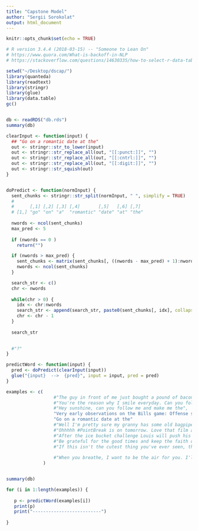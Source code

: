 ```yaml
---
title: "Capstone Model"
author: "Sergii Sorokolat"
output: html_document
---
```


```r
knitr::opts_chunk$set(echo = TRUE)
```
```r

# R version 3.4.4 (2018-03-15) -- "Someone to Lean On"
# https://www.quora.com/What-is-backoff-in-NLP
# https://stackoverflow.com/questions/14630335/how-to-select-r-data-table-rows-based-on-substring-match-a-la-sql-like

setwd("~/Desktop/dscap/")
library(quanteda)
library(readtext)
library(stringr)
library(glue)
library(data.table)
gc()


db <- readRDS("db.rds")
summary(db)
```


```r

clearInput <- function(input) {
  ## "Go on a romantic date at the"
  out <- stringr::str_to_lower(input)
  out <- stringr::str_replace_all(out, "[[:punct:]]", "")
  out <- stringr::str_replace_all(out, "[[:cntrl:]]", "")
  out <- stringr::str_replace_all(out, "[[:digit:]]", "")
  out <- stringr::str_squish(out)
}


doPredict <- function(normInput) {
  sent_chunks <- stringr::str_split(normInput, " ", simplify = TRUE)
  # 
  #      [,1] [,2] [,3] [,4]       [,5]   [,6] [,7] 
  # [1,] "go" "on" "a"  "romantic" "date" "at" "the"
  
  nwords <- ncol(sent_chunks)
  max_pred <- 5
    
  if (nwords == 0 )
    return("")

  if (nwords > max_pred) {
    sent_chunks <- matrix(sent_chunks[, ((nwords - max_pred) + 1):nwords], nrow = 1)
    nwords <- ncol(sent_chunks)
  }

  search_str <- c()
  chr <- nwords
  
  while(chr > 0) {
    idx <- chr:nwords
    search_str <- append(search_str, paste0(sent_chunks[, idx], collapse = "_"))
    chr <- chr - 1
  }
  
  search_str
  

  #"?"
}

predictWord <- function(input) {
  pred <- doPredict(clearInput(input))
  glue("{input}  -->  {pred}", input = input, pred = pred)
}
```






```r


examples <- c(
                  #"The guy in front of me just bought a pound of bacon, a bouquet, and a case of",
                  #"You're the reason why I smile everyday. Can you follow me please? It would mean the",
                  #"Hey sunshine, can you follow me and make me the",
                  "Very early observations on the Bills game: Offense still struggling but the",
                  "Go on a romantic date at the"
                  #"Well I'm pretty sure my granny has some old bagpipes in her garage I'll dust them off and be on my",
                  #"Ohhhhh #PointBreak is on tomorrow. Love that film and haven't seen it in quite some",
                  #"After the ice bucket challenge Louis will push his long wet hair out of his eyes with his little",
                  #"Be grateful for the good times and keep the faith during the",
                  #"If this isn't the cutest thing you've ever seen, then you must be",
                  
                  #"When you breathe, I want to be the air for you. I'll be there for you, I'd live and I'd"
              )


summary(db)

for (i in 1:length(examples)) {
 
   p <- predictWord(examples[i])
   print(p)
   print("--------------------------")
  
}
```









